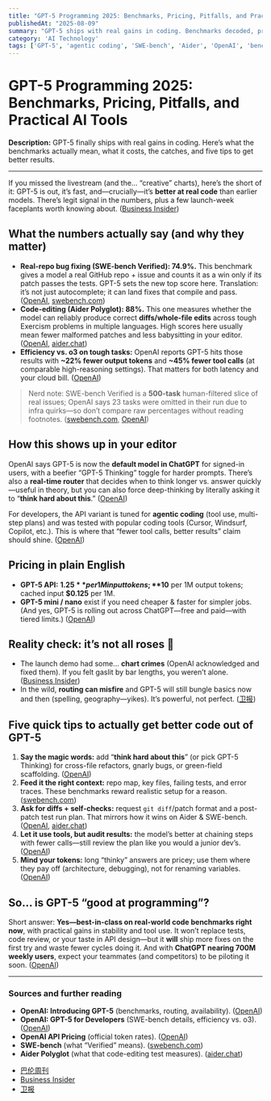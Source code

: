 ```yaml
---
title: "GPT-5 Programming 2025: Benchmarks, Pricing, Pitfalls, and Practical AI Tools"
publishedAt: "2025-08-09"
summary: "GPT-5 ships with real gains in coding. Benchmarks decoded, pricing, catches, and five tips to get better results."
category: 'AI Technology'
tags: ['GPT-5', 'agentic coding', 'SWE-bench', 'Aider', 'OpenAI', 'benchmarks', 'developer tools']
---
```


# GPT-5 Programming 2025: Benchmarks, Pricing, Pitfalls, and Practical AI Tools

**Description:** GPT-5 finally ships with real gains in coding. Here’s what the benchmarks actually mean, what it costs, the catches, and five tips to get better results.

---

If you missed the livestream (and the… “creative” charts), here’s the short of it: GPT-5 is out, it’s fast, and—crucially—it’s **better at real code** than earlier models. There’s legit signal in the numbers, plus a few launch-week faceplants worth knowing about. ([Business Insider][1])

## What the numbers actually say (and why they matter)

* **Real-repo bug fixing (SWE-bench Verified): 74.9%.** This benchmark gives a model a real GitHub repo + issue and counts it as a win only if its patch passes the tests. GPT-5 sets the new top score here. Translation: it’s not just autocomplete; it can land fixes that compile and pass. ([OpenAI][2], [swebench.com][3])
* **Code-editing (Aider Polyglot): 88%.** This one measures whether the model can reliably produce correct **diffs/whole-file edits** across tough Exercism problems in multiple languages. High scores here usually mean fewer malformed patches and less babysitting in your editor. ([OpenAI][2], [aider.chat][4])
* **Efficiency vs. o3 on tough tasks:** OpenAI reports GPT-5 hits those results with **~22% fewer output tokens** and **~45% fewer tool calls** (at comparable high-reasoning settings). That matters for both latency and your cloud bill. ([OpenAI][5])

> Nerd note: SWE-bench Verified is a **500-task** human-filtered slice of real issues; OpenAI says 23 tasks were omitted in their run due to infra quirks—so don’t compare raw percentages without reading footnotes. ([swebench.com][6], [OpenAI][5])

## How this shows up in your editor

OpenAI says GPT-5 is now the **default model in ChatGPT** for signed-in users, with a beefier “GPT-5 Thinking” toggle for harder prompts. There’s also a **real-time router** that decides when to think longer vs. answer quickly—useful in theory, but you can also force deep-thinking by literally asking it to “**think hard about this**.” ([OpenAI][7])

For developers, the API variant is tuned for **agentic coding** (tool use, multi-step plans) and was tested with popular coding tools (Cursor, Windsurf, Copilot, etc.). This is where that “fewer tool calls, better results” claim should shine. ([OpenAI][5])

## Pricing in plain English

* **GPT-5 API:** **$1.25** per 1M input tokens; **$10** per 1M output tokens; cached input **$0.125** per 1M.
* **GPT-5 mini / nano** exist if you need cheaper & faster for simpler jobs.
  (And yes, GPT-5 is rolling out across ChatGPT—free and paid—with tiered limits.) ([OpenAI][8])

## Reality check: it’s not all roses 🌹

* The launch demo had some… **chart crimes** (OpenAI acknowledged and fixed them). If you felt gaslit by bar lengths, you weren’t alone. ([Business Insider][1])
* In the wild, **routing can misfire** and GPT-5 will still bungle basics now and then (spelling, geography—yikes). It’s powerful, not perfect. ([卫报][9])

## Five quick tips to actually get better code out of GPT-5

1. **Say the magic words:** add “**think hard about this**” (or pick GPT-5 Thinking) for cross-file refactors, gnarly bugs, or green-field scaffolding. ([OpenAI][7])
2. **Feed it the right context:** repo map, key files, failing tests, and error traces. These benchmarks reward realistic setup for a reason. ([swebench.com][3])
3. **Ask for diffs + self-checks:** request `git diff`/patch format and a post-patch test run plan. That mirrors how it wins on Aider & SWE-bench. ([OpenAI][2], [aider.chat][4])
4. **Let it use tools, but audit results:** the model’s better at chaining steps with fewer calls—still review the plan like you would a junior dev’s. ([OpenAI][5])
5. **Mind your tokens:** long “thinky” answers are pricey; use them where they pay off (architecture, debugging), not for renaming variables. ([OpenAI][5])

## So… is GPT-5 “good at programming”?

Short answer: **Yes—best-in-class on real-world code benchmarks right now**, with practical gains in stability and tool use. It won’t replace tests, code review, or your taste in API design—but it **will** ship more fixes on the first try and waste fewer cycles doing it. And with **ChatGPT nearing 700M weekly users**, expect your teammates (and competitors) to be piloting it soon. ([OpenAI][2])

---

### Sources and further reading

* **OpenAI: Introducing GPT-5** (benchmarks, routing, availability). ([OpenAI][2])
* **OpenAI: GPT-5 for Developers** (SWE-bench details, efficiency vs. o3). ([OpenAI][5])
* **OpenAI API Pricing** (official token rates). ([OpenAI][8])
* **SWE-bench** (what “Verified” means). ([swebench.com][3])
* **Aider Polyglot** (what that code-editing test measures). ([aider.chat][4])

- [巴伦周刊](https://www.barrons.com/articles/openai-new-chatgpt-ai-model-gpt-5-a79eda90?utm_source=chatgpt.com)
- [Business Insider](https://www.businessinsider.com/openai-made-mistakes-with-charts-in-its-gpt-5-demo-2025-8?utm_source=chatgpt.com)
- [卫报](https://www.theguardian.com/australia-news/2025/aug/08/openai-chatgpt-5-struggled-with-spelling-and-geography?utm_source=chatgpt.com)

[1]: https://www.businessinsider.com/openai-made-mistakes-with-charts-in-its-gpt-5-demo-2025-8?utm_source=chatgpt.com "OpenAI fixes 'unintentional chart crime' after people pointed out something was off in the GPT-5 livestream"
[2]: https://openai.com/index/introducing-gpt-5/ "Introducing GPT-5 | OpenAI"
[3]: https://www.swebench.com/SWE-bench/?utm_source=chatgpt.com "Overview - SWE-bench documentation"
[4]: https://aider.chat/docs/leaderboards/?utm_source=chatgpt.com "Aider LLM Leaderboards"
[5]: https://openai.com/index/introducing-gpt-5-for-developers/?utm_source=chatgpt.com "Introducing GPT‑5 for developers | OpenAI"
[6]: https://www.swebench.com/?utm_source=chatgpt.com "SWE-bench Leaderboards"
[7]: https://openai.com/index/introducing-gpt-5/?utm_source=chatgpt.com "Introducing GPT-5 - OpenAI"
[8]: https://openai.com/api/pricing/ "Pricing | OpenAI"
[9]: https://www.theguardian.com/australia-news/2025/aug/08/openai-chatgpt-5-struggled-with-spelling-and-geography?utm_source=chatgpt.com "OpenAI unveils ChatGPT-5 and its hyped 'PhD level' intelligence struggled with basic spelling and geography"


